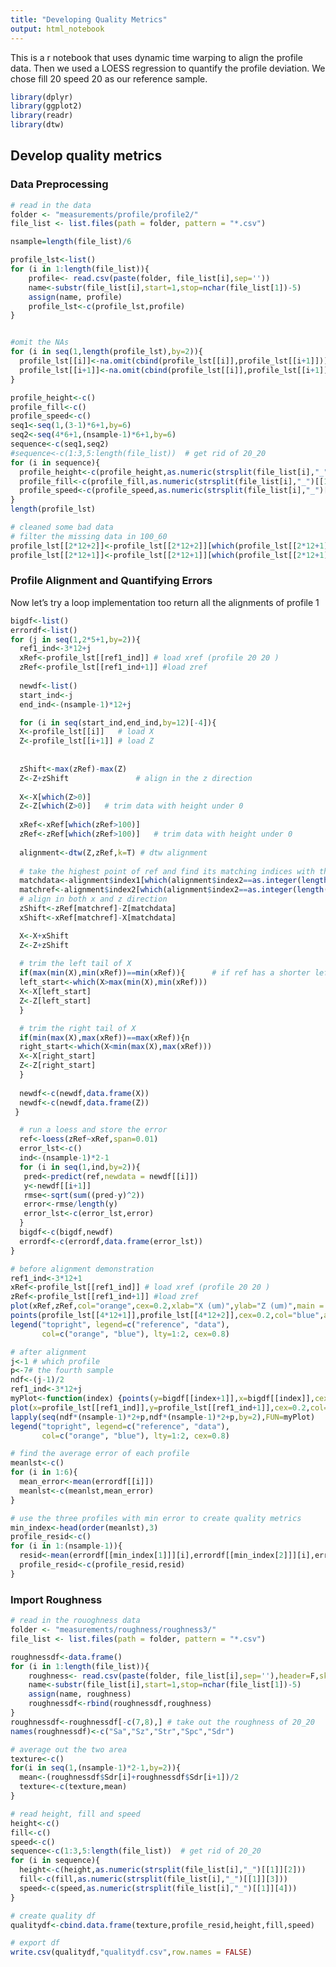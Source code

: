 ```yaml
---
title: "Developing Quality Metrics"
output: html_notebook
---
```


This is a r notebook that uses dynamic time warping to align the profile data. Then we used a LOESS regression
to quantify the profile deviation. 
We chose fill 20 speed 20 as our reference sample. 
```r
library(dplyr)
library(ggplot2)
library(readr)
library(dtw)
```

## Develop quality metrics
### Data Preprocessing
```r
# read in the data
folder <- "measurements/profile/profile2/"
file_list <- list.files(path = folder, pattern = "*.csv")

nsample=length(file_list)/6

profile_lst<-list()
for (i in 1:length(file_list)){
    profile<- read.csv(paste(folder, file_list[i],sep=''))
    name<-substr(file_list[i],start=1,stop=nchar(file_list[1])-5)
    assign(name, profile) 
    profile_lst<-c(profile_lst,profile)
}


#omit the NAs
for (i in seq(1,length(profile_lst),by=2)){
  profile_lst[[i]]<-na.omit(cbind(profile_lst[[i]],profile_lst[[i+1]]))[,1]
  profile_lst[[i+1]]<-na.omit(cbind(profile_lst[[i]],profile_lst[[i+1]]))[,2]
}

profile_height<-c()
profile_fill<-c()
profile_speed<-c()
seq1<-seq(1,(3-1)*6+1,by=6)
seq2<-seq(4*6+1,(nsample-1)*6+1,by=6)
sequence<-c(seq1,seq2)
#sequence<-c(1:3,5:length(file_list))  # get rid of 20_20
for (i in sequence){
  profile_height<-c(profile_height,as.numeric(strsplit(file_list[i],"_")[[1]][2]))
  profile_fill<-c(profile_fill,as.numeric(strsplit(file_list[i],"_")[[1]][3]))
  profile_speed<-c(profile_speed,as.numeric(strsplit(file_list[i],"_")[[1]][4]))
}
length(profile_lst)
```

```r
# cleaned some bad data
# filter the missing data in 100_60
profile_lst[[2*12+2]]<-profile_lst[[2*12+2]][which(profile_lst[[2*12+1]]>10000)]
profile_lst[[2*12+1]]<-profile_lst[[2*12+1]][which(profile_lst[[2*12+1]]>10000)]
```

### Profile Alignment and Quantifying Errors
Now let's try a loop implementation too return all the alignments of profile 1
```r
bigdf<-list()
errordf<-list()
for (j in seq(1,2*5+1,by=2)){
  ref1_ind<-3*12+j
  xRef<-profile_lst[[ref1_ind]] # load xref (profile 20 20 )
  zRef<-profile_lst[[ref1_ind+1]] #load zref
  
  newdf<-list()
  start_ind<-j
  end_ind<-(nsample-1)*12+j

  for (i in seq(start_ind,end_ind,by=12)[-4]){
  X<-profile_lst[[i]]   # load X
  Z<-profile_lst[[i+1]] # load Z 
  
  
  zShift<-max(zRef)-max(Z)
  Z<-Z+zShift               # align in the z direction 
  
  X<-X[which(Z>0)]
  Z<-Z[which(Z>0)]   # trim data with height under 0
  
  xRef<-xRef[which(zRef>100)]
  zRef<-zRef[which(zRef>100)]   # trim data with height under 0
  
  alignment<-dtw(Z,zRef,k=T) # dtw alignment
 
  # take the highest point of ref and find its matching indices with the compared data
  matchdata<-alignment$index1[which(alignment$index2==as.integer(length(Z)/5))]
  matchref<-alignment$index2[which(alignment$index2==as.integer(length(Z)/5))]
  # align in both x and z direction
  zShift<-zRef[matchref]-Z[matchdata]
  xShift<-xRef[matchref]-X[matchdata]

  X<-X+xShift
  Z<-Z+zShift
  
  # trim the left tail of X
  if(max(min(X),min(xRef))==min(xRef)){      # if ref has a shorter left tail, then trim X
  left_start<-which(X>max(min(X),min(xRef)))
  X<-X[left_start]
  Z<-Z[left_start]
  }

  # trim the right tail of X
  if(min(max(X),max(xRef))==max(xRef)){n
  right_start<-which(X<min(max(X),max(xRef)))
  X<-X[right_start]
  Z<-Z[right_start]
  }
  
  newdf<-c(newdf,data.frame(X))
  newdf<-c(newdf,data.frame(Z))
 }

  # run a loess and store the error
  ref<-loess(zRef~xRef,span=0.01)
  error_lst<-c()
  ind<-(nsample-1)*2-1
  for (i in seq(1,ind,by=2)){
   pred<-predict(ref,newdata = newdf[[i]])
   y<-newdf[[i+1]]
   rmse<-sqrt(sum((pred-y)^2))
   error<-rmse/length(y)
   error_lst<-c(error_lst,error)
  }
  bigdf<-c(bigdf,newdf)
  errordf<-c(errordf,data.frame(error_lst))
}
```

```r
# before alignment demonstration
ref1_ind<-3*12+1
xRef<-profile_lst[[ref1_ind]] # load xref (profile 20 20 )
zRef<-profile_lst[[ref1_ind+1]] #load zref
plot(xRef,zRef,col="orange",cex=0.2,xlab="X (um)",ylab="Z (um)",main = "Before Alignment",asp=1)
points(profile_lst[[4*12+1]],profile_lst[[4*12+2]],cex=0.2,col="blue",asp=1)
legend("topright", legend=c("reference", "data"),
       col=c("orange", "blue"), lty=1:2, cex=0.8)
```

```r
# after alignment
j<-1 # which profile
p<-7# the fourth sample
ndf<-(j-1)/2
ref1_ind<-3*12+j
myPlot<-function(index) {points(y=bigdf[[index+1]],x=bigdf[[index]],cex=0.2,col="blue")}
plot(x=profile_lst[[ref1_ind]],y=profile_lst[[ref1_ind+1]],cex=0.2,col="orange",asp=1,,xlab="X (um)",ylab="Z (um)",main="Aligned Curves")
lapply(seq(ndf*(nsample-1)*2+p,ndf*(nsample-1)*2+p,by=2),FUN=myPlot)
legend("topright", legend=c("reference", "data"),
       col=c("orange", "blue"), lty=1:2, cex=0.8)
```



```r
# find the average error of each profile
meanlst<-c()
for (i in 1:6){
  mean_error<-mean(errordf[[i]])
  meanlst<-c(meanlst,mean_error)
}

# use the three profiles with min error to create quality metrics
min_index<-head(order(meanlst),3)
profile_resid<-c()
for (i in 1:(nsample-1)){
  resid<-mean(errordf[[min_index[1]]][i],errordf[[min_index[2]]][i],errordf[[min_index[3]]][i])
  profile_resid<-c(profile_resid,resid)
}
```




### Import Roughness 
```r
# read in the rouoghness data
folder <- "measurements/roughness/roughness3/"
file_list <- list.files(path = folder, pattern = "*.csv")

roughnessdf<-data.frame()
for (i in 1:length(file_list)){
    roughness<- read.csv(paste(folder, file_list[i],sep=''),header=F,skip=7)[-1]
    name<-substr(file_list[i],start=1,stop=nchar(file_list[1])-5)
    assign(name, roughness) 
    roughnessdf<-rbind(roughnessdf,roughness)
}
roughnessdf<-roughnessdf[-c(7,8),] # take out the roughness of 20_20 
names(roughnessdf)<-c("Sa","Sz","Str","Spc","Sdr")

# average out the two area
texture<-c()
for(i in seq(1,(nsample-1)*2-1,by=2)){
  mean<-(roughnessdf$Sdr[i]+roughnessdf$Sdr[i+1])/2
  texture<-c(texture,mean)
}

# read height, fill and speed
height<-c()
fill<-c()
speed<-c()
sequence<-c(1:3,5:length(file_list))  # get rid of 20_20
for (i in sequence){
  height<-c(height,as.numeric(strsplit(file_list[i],"_")[[1]][2]))
  fill<-c(fill,as.numeric(strsplit(file_list[i],"_")[[1]][3]))
  speed<-c(speed,as.numeric(strsplit(file_list[i],"_")[[1]][4]))
}

# create quality df
qualitydf<-cbind.data.frame(texture,profile_resid,height,fill,speed)

# export df
write.csv(qualitydf,"qualitydf.csv",row.names = FALSE)
```

